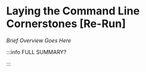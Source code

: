 # Laying the Command Line Cornerstones [Re-Run]

_Brief Overview Goes Here_


<DocCardList />

:::info FULL SUMMARY?

<QuestButton
  text="Go To Campaign Page"
  link="https://app.stackup.dev/campaign_page/laying-the-command-line-cornerstones-[re-run]"
/>

:::
